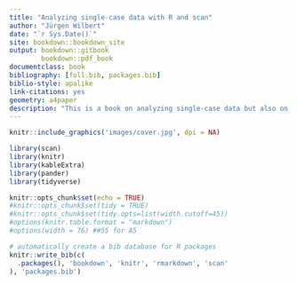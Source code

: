 ```yaml
---
title: "Analyzing single-case data with R and scan"
author: "Jürgen Wilbert"
date: "`r Sys.Date()`"
site: bookdown::bookdown_site
output: bookdown::gitbook
        bookdown::pdf_book
documentclass: book
bibliography: [full.bib, packages.bib]
biblio-style: apalike
link-citations: yes
geometry: a4paper
description: "This is a book on analyzing single-case data but also on how to do this using the R package **scan**"
---
```


```r
knitr::include_graphics('images/cover.jpg', dpi = NA)
```

```r
library(scan)
library(knitr)
library(kableExtra)
library(pander)
library(tidyverse)

knitr::opts_chunk$set(echo = TRUE)
#knitr::opts_chunk$set(tidy = TRUE)
#knitr::opts_chunk$set(tidy.opts=list(width.cutoff=45))
#options(knitr.table.format = "markdown")
#options(width = 76) ##55 for A5

# automatically create a bib database for R packages
knitr::write_bib(c(
  .packages(), 'bookdown', 'knitr', 'rmarkdown', 'scan'
), 'packages.bib')

```

